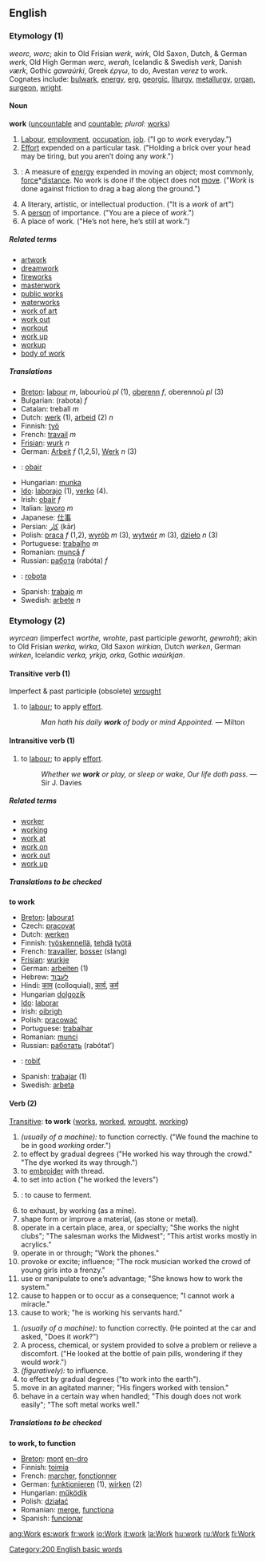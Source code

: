 ==English==

===Etymology (1)===
{{OE.}} ''weorc, worc''; akin to Old Frisian ''werk, wirk'', Old Saxon, Dutch, & German ''werk'', Old High German ''werc, werah'', Icelandic & Swedish ''verk'', Danish ''værk'', Gothic ''gawaúrki'', Greek ''έργω'', to do, Avestan ''verez'' to work.  Cognates include: [[bulwark]], [[energy]], [[erg]], [[georgic]], [[liturgy]], [[metallurgy]], [[organ]], [[surgeon]], [[wright]].

====Noun====
'''work''' ([[uncountable]] and [[countable]]; ''plural:'' [[works]])

# [[Labour]], [[employment]], [[occupation]], [[job]]. ("I go to ''work'' everyday.")
# [[Effort]] expended on a particular task. ("Holding a brick over your head may be tiring, but you aren’t doing any ''work''.")
# {{cattag|Physics}}: A measure of [[energy]] expended in moving an object; most commonly, [[force]]*[[distance]]. No work is done if the object does not [[move]]. ("''Work'' is done against friction to drag a bag along the ground.")
# A literary, artistic, or intellectual production.  ("It is a ''work'' of art")
# A [[person]] of importance. ("You are a piece of ''work''.")
# A place of work. ("He’s not here, he’s still at work.")

=====Related terms=====
*[[artwork]]
*[[dreamwork]]
*[[firework]]s
*[[masterwork]]
*[[public works]]
*[[waterworks]]
*[[work of art]]
*[[work out]]
*[[workout]]
*[[work up]]
*[[workup]]
*[[body of work]]

=====Translations=====
*[[Breton]]: [[labour]] ''m'', labourioù ''pl'' (1), [[oberenn]] ''f'', oberennoù ''pl'' (3)
*Bulgarian: (rabota) ''f''
*Catalan: treball ''m''
*Dutch: [[werk]] (1), [[arbeid]] (2) ''n''
*Finnish: [[työ]]
*French: [[travail]] ''m''
*[[Frisian]]: [[wurk]] ''n''
*German: [[Arbeit]] ''f'' (1,2,5), [[Werk]] ''n'' (3) 
*{{ga}}: [[obair]]
*Hungarian: [[munka]]
*[[Ido]]: [[laborajo]] (1), [[verko]] (4).
*Irish: [[obair]] ''f''
*Italian: [[lavoro]] ''m''
*Japanese: [[仕事]]
*Persian: [[کار]] (kār)
*Polish: [[praca]] ''f'' (1,2), [[wyrób]] ''m'' (3), [[wytwór]] ''m'' (3), [[dzieło]] ''n'' (3)
*Portuguese: [[trabalho]] ''m''
*Romanian: [[muncă]] ''f''
*Russian: [[работа]] (rabóta) ''f''
*{{sk}}: [[robota]]
*Spanish: [[trabajo]] ''m''
*Swedish: [[arbete]] ''n''

===Etymology (2)===
{{OE.}} ''wyrcean'' (imperfect ''worthe, wrohte'', past participle ''geworht, gewroht''); akin to Old Frisian ''werka, wirka'', Old Saxon ''wirkian'', Dutch ''werken'', German ''wirken'', Icelandic ''verka, yrkja, orka'', Gothic ''waúrkjan''.

====Transitive verb (1)====
{{en-infl-reg-consonant|work||}}

Imperfect & past participle (obsolete) [[wrought]] 

#to [[labour]]; to apply [[effort]].
#:''Man hath his daily '''work''' of body or mind Appointed.'' &mdash; Milton

====Intransitive verb (1)====
{{en-infl-reg-consonant|work||}}

#to [[labour]]; to apply [[effort]].
#:''Whether we '''work''' or play, or sleep or wake, Our life doth pass.'' &mdash; Sir J. Davies

=====Related terms=====
*[[worker]]
*[[working]]
*[[work at]]
*[[work on]]
*[[work out]]
*[[work up]]

{{rfc}}{{checktrans}} <!--See below also-->
=====Translations to be checked=====
'''to work'''

*[[Breton]]: [[labourat]]
*Czech: [[pracovat]]
*Dutch: [[werken]]
*Finnish: [[työskennellä]], [[tehdä]] [[työtä]]
*French: [[travailler]], [[bosser]] (slang)
*[[Frisian]]: [[wurkje]]
*German: [[arbeiten]] (1)
*Hebrew: [[לעבוד]]
*Hindi: [[काम]] (colloquial), [[कार्य]], [[कर्म]]
*Hungarian [[dolgozik]]
*[[Ido]]: [[laborar]]
*Irish: [[oibrigh]]
*Polish: [[pracować]]
*Portuguese: [[trabalhar]]
*Romanian: [[munci]]
*Russian: [[работать]] (rabótat’)
*{{sk}}: [[robiť]]
*Spanish: [[trabajar]] (1)
*Swedish: [[arbeta]]

====Verb (2)==== <!--Wordnet has 27 senses of this!-->
{{en-infl-reg-consonant|work||}}

[[Transitive]]: '''to work''' ([[works]], [[worked]], [[wrought]], [[working]])
#''(usually of a machine):'' to function correctly. ("We found the machine to be in good ''working'' order.")
# to effect by gradual degrees ("He worked his way through the crowd." "The dye worked its way through.")
# to [[embroider]] with thread.
# to set into action ("he worked the levers")
# {{cattag|Zymurgy}}: to cause to ferment.
# to exhaust, by working (as a mine).
# shape form or improve a material, (as stone or metal).
# operate in a certain place, area, or specialty; "She works the night clubs"; "The salesman works the Midwest"; "This artist works mostly in acrylics."
# operate in or through; "Work the phones."
# provoke or excite; influence; "The rock musician worked the crowd of young girls into a frenzy."
# use or manipulate to one’s advantage; "She knows how to work the system."
# cause to happen or to occur as a consequence; "I cannot work a miracle."
# cause to work; "he is working his servants hard."

{{en-infl-reg-consonant|work||}}
#''(usually of a machine):'' to function correctly. (He pointed at the car and asked, "Does it ''work''?")
#A process, chemical, or system provided to solve a problem or relieve a discomfort. ("He looked at the bottle of pain pills, wondering if they would ''work''.")
#''(figuratively):'' to influence.
# to effect by gradual degrees ("to work into the earth").
# move in an agitated manner; "His fingers worked with tension."
# behave in a certain way when handled; "This dough does not work easily"; "The soft metal works well."

{{rfc}}{{checktrans}} <!--see above also - combine all verb senses, and pinpoint translations instead?-->
=====Translations to be checked=====
'''to work, to function'''

*[[Breton]]: [[mont]] [[en-dro]]
*Finnish: [[toimia]]
*French: [[marcher]], [[fonctionner]]
*German: [[funktionieren]] (1), [[wirken]] (2)
*Hungarian: [[működik]]
*Polish: [[działać]]
*Romanian: [[merge]], [[funcţiona]]
*Spanish: [[funcionar]]

[[Category:200 English basic words]]

[[ang:Work]]
[[es:work]]
[[fr:work]]
[[io:Work]]
[[it:work]]
[[la:Work]]
[[hu:work]]
[[ru:Work]]
[[fi:Work]]